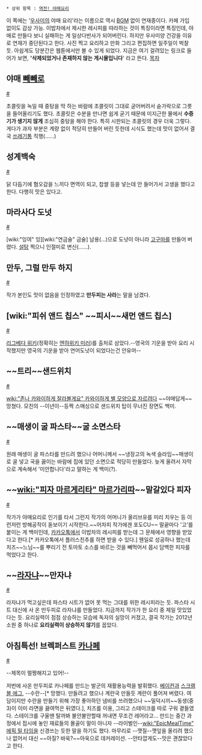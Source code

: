  * 상위 항목 : [[역전! 야매요리]]

이 쪽에는 '[[우사미]]의 야매 요리'라는 이름으로 역시 [[BGM]] 없이 연재중이다. 카페 가입 없이도 감상 가능. 이밥차에서 제시한 레시피를 따라하는 것이 특징이라면 특징인데, 야매로 만들다 보니 실패하는 게 일상다반사가 되어버린다. 
하지만 우사미양 건강을 이유로 연재가 중단된다고 한다. 사진 찍고 요리하고 만화 그리고 편집하면 일주일이 벅찰 듯. 아쉽게도 당분간은 웹툰에서만 볼 수 있게 되었다. 
지금은 여기 걸려있는 링크로 들어가 보면, ''''삭제되었거나 존재하지 않는 게시물입니다'''' 라고 뜬다. 
[[목차]]

== 야매 [[빼빼로]] ==
[http://cafe.naver.com/2bab/6669 #]

초콜릿을 녹일 때 중탕을 막 하는 바람에 초콜릿이 그대로 굳어버려서 숟가락으로 그릇을 들어올리기도 했다. 초콜릿은 수분을 만나면 쉽게 굳기 때문에 미지근한 물에서 '''수증기가 생기지 않게''' 조심히 중탕을 해야 한다. 특히 시판되는 초콜릿의 경우 더욱 그렇다.
게다가 과자 부분은 계량 없이 적당히 만들어 버린 듯한데 시식도 했는데 맛이 없어서 결국 [[쓰레기통]] 직행(……)

== 성계백숙 ==
[http://cafe.naver.com/2bab/7415 #]

닭 다듬기에 혐오감을 느끼다 면역이 되고, 찹쌀 등을 넣는데 안 들어가서 고생을 했다고 한다. 다행히 맛은 있다고.

== 마라사다 도넛 ==
[http://cafe.naver.com/2bab/8410 #]

[wiki:"잉여" 잉][wiki:"연금술" 금술] 남용(…)으로 도넛이 아니라 [[고구마]]를 만들어 버렸다.
[[설탕]] 찍으니 인절미로 변신(……).

== 만두, 그럴 만두 하지 ==
[http://cafe.naver.com/2bab/8956 #]

작가 본인도 맛이 없음을 인정하였고 '''만두피는 사라'''는 말을 남겼다.

== [wiki:"피쉬 앤드 칩스" ~~피시~~새먼 앤드 칩스] ==
[http://cafe.naver.com/2bab/9387 #]

[[리그베다 위키]](정확히는 [[엔하위키 미러]])를 출처로 삼았다.--영국의 기운을 받아 요리 시작했지만 영국의 기운을 받아 연어도넛이 되었다는건 안유머--

== ~~트리~~샌드위치 ==
[http://cafe.naver.com/2bab/9924 #]

[[wiki:"존나 카와이하게 잘라볼게요" 카와이하게 별 모양으로 자르려다]] ~~야매답게~~망쳤다.
모친의 --이년이--등짝 스매싱으로 샌드위치 탑이 무너진 장면도 백미.

== ~~매생이 굴 파스타~~굴 소면스타 ==
[http://cafe.naver.com/2bab/10525 #]

원래 매생이 굴 파스타를 만드려 했으나 어머니께서  ~~냉장고의 녹색 슬라임~~매생이로 굴 넣고 국을 끓이는 바람에 집에 있던 소면으로 적당히 만들었다.
늦게 올려서 자막으로 계속해서 '미안합니다'라고 말하는 게 백미(?).

== ~~[[wiki:"피자 마르게리타" 마르가리따]]~~말갈있다 피자 ==
[http://cafe.naver.com/2bab/10879 #]

작가가 야매요리로 인기를 타서 그런지 작가의 어머니가 올리브유를 미리 치우는 등 이런저런 방해공작이 돋보이기 시작한다.~~어차피 작가에겐 포도CU~~
말끝마다 '고'를 붙이는 게 백미인데, [[카카오톡]]에서 이밥차의 레시피를 받는데 그 문체에서 영향을 받았다고 한다.[* 카카오톡에서 플러스친추를 하면 받을 수 있다.]
웬일로 성공하나 했는데 치즈~~느님~~를 뿌리기 전 토마토 소스를 바르는 것을 빼먹어서 몹시 담백한 피자를 먹었다고 한다.

== ~~[[라자냐]]~~만자냐 ==
[http://cafe.naver.com/2bab.cafe?iframe_url=/ArticleRead.nhn%3Farticleid=11469&viewType=pc #]

라자냐가 먹고싶은데 파스타 시트가 없어 못 먹는 그대를 위한 레시피라는 듯. 파스타 시트 대신에 사 온 만두피로 라자냐를 만들었다.
지금까지 작가가 한 요리 중 제일 맛있었다는 듯.
요리실력이 점점 상승하는 모습에 독자의 실망이 커졌고, 결국 작가는 2012년 소원 중 하나로 '''요리실력이 상승하지 않기'''를 꼽았다.

== 아침특선! 브렉퍼스트 [[카나페]] ==
[http://cafe.naver.com/2bab.cafe?iframe_url=/ArticleRead.nhn%3Farticleid=12259& #]

--제목이 멀쩡해지고 있어!--

저번에 사온 만두피로 카나페를 만드는 발군의 재활용능력을 발휘했다.
[[베이컨]]과 [[스크램블 에그]], --수란--[* 망했다. 만들려고 했으나 계란국 만들듯 계란이 풀어져 버렸다. 여담이지만 수란을 만들기 위해 가장 좋아하던 냄비를 쓰려했으나 ~~밀덕시끼~~동생(중3)이 이미 라면을 끓여먹은 뒤였다.], 치즈를 이용, 그리고 스테이크를 따로 구워 곁들였다.
스테이크를 구울땐 탈까봐 불안불안할때 꺼내면 무조건 레어라고... 만드는 중간 과정에서 접시에 놓인 재료들의 몰골이 말이 아니자 --라이벌인--[[wiki:"EpicMealTime" 에픽 밀 타임]]을 신경쓰는 듯한 말을 하기도 했다.
마무리로 --깻질--깻잎을 올리려 했으나 없어서 대신 ~~아질? 바욱?~~아욱으로 데커레이션.
--안타깝게도--맛은 괜찮았다고 한다.
